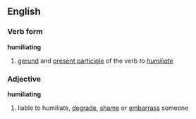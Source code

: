 ==English==
===Verb form===
'''humiliating'''
# [[gerund]] and [[present participle]] of the verb ''to [[humiliate]]''
===Adjective===
'''humiliating'''
# liable to humiliate, [[degrade]], [[shame]] or [[embarrass]] someone